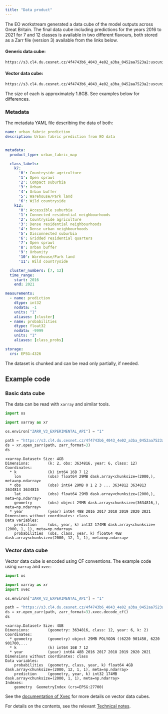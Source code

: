 ```yaml
---
title: "Data product"
---
```


The EO workstream generated a data cube of the model outputs across Great Britain. The final data cube including predictions for the years 2016 to 2021 for 7 and 12 classes is available in two different flavours, both stored as a Zarr file (version 3) available from the links below.

#### Generic data cube:

```sh
https://s3.cl4.du.cesnet.cz/4f4743b6_4043_4e02_a3ba_0452aa7523a2:uscuni-public/eurofab/eurofab_predictions_datacube.zarr
```

#### Vector data cube:

```sh
https://s3.cl4.du.cesnet.cz/4f4743b6_4043_4e02_a3ba_0452aa7523a2:uscuni-public/eurofab/eurofab_predictions_vector_datacube.zarr
```

The size of each is approximately 1.8GB. See examples below for differences.

### Metadata

The metadata YAML file describing the data of both:

```yaml
name: urban_fabric_prediction
description: Urban fabric prediction from EO data


metadata:
  product_type: urban_fabric_map

  class_labels:
    k7:
      '0': Countryside agriculture
      '1': Open sprawl
      '2': Compact suburbia
      '3': Urban
      '4': Urban buffer
      '5': Warehouse/Park land
      '6': Wild countryside
    k12:
      '0': Accessible suburbia
      '1': Connected residential neighbourhoods
      '2': Countryside agriculture
      '3': Dense residential neighbourhoods
      '4': Dense urban neighbourhoods
      '5': Disconnected suburbia
      '6': Gridded residential quarters
      '7': Open sprawl
      '8': Urban buffer
      '9': Urbanity
      '10': Warehouse/Park land
      '11': Wild countryside

  cluster_numbers: [7, 12]
  time_range:
    start: 2016
    end: 2021

measurements:
  - name: prediction
    dtype: int32
    nodata: -1
    units: "1"
    aliases: [cluster]
  - name: probabilities
    dtype: float32
    nodata: -9999
    units: "1"
    aliases: [class_probs]

storage:
  crs: EPSG:4326
```

The dataset is chunked and can be read only partially, if needed.

## Example code

### Basic data cube

The data can be read with `xarray` and similar tools.

```py
import os

import xarray as xr

os.environ["ZARR_V3_EXPERIMENTAL_API"] = "1"

path = "https://s3.cl4.du.cesnet.cz/4f4743b6_4043_4e02_a3ba_0452aa7523a2:uscuni-public/eurofab/eurofab_predictions_datacube.zarr"
ds = xr.open_zarr(path, zarr_format=3)
ds
```

```
<xarray.Dataset> Size: 4GB
Dimensions:        (k: 2, obs: 3634816, year: 6, class: 12)
Coordinates:
  * k              (k) int64 16B 7 12
    lon            (obs) float64 29MB dask.array<chunksize=(2000,), meta=np.ndarray>
  * obs            (obs) int64 29MB 0 1 2 3 ... 3634812 3634813 3634814 3634815
    lat            (obs) float64 29MB dask.array<chunksize=(2000,), meta=np.ndarray>
    geometry       (obs) object 29MB dask.array<chunksize=(3634816,), meta=np.ndarray>
  * year           (year) int64 48B 2016 2017 2018 2019 2020 2021
Dimensions without coordinates: class
Data variables:
    prediction     (obs, year, k) int32 174MB dask.array<chunksize=(2000, 1, 1), meta=np.ndarray>
    probabilities  (obs, class, year, k) float64 4GB dask.array<chunksize=(2000, 12, 1, 1), meta=np.ndarray>
```

### Vector data cube

Vector data cube is encoded using CF conventions. The example code using `xarray` and `xvec`:

```py
import os

import xarray as xr
import xvec

os.environ["ZARR_V3_EXPERIMENTAL_API"] = "1"

path = "https://s3.cl4.du.cesnet.cz/4f4743b6_4043_4e02_a3ba_0452aa7523a2:uscuni-public/eurofab/eurofab_predictions_vector_datacube.zarr"
ds = xr.open_zarr(path, zarr_format=3).xvec.decode_cf()
ds
```

```
<xarray.Dataset> Size: 4GB
Dimensions:        (geometry: 3634816, class: 12, year: 6, k: 2)
Coordinates:
  * geometry       (geometry) object 29MB POLYGON ((6220 901450, 6220 901700,...
  * k              (k) int64 16B 7 12
  * year           (year) int64 48B 2016 2017 2018 2019 2020 2021
Dimensions without coordinates: class
Data variables:
    probabilities  (geometry, class, year, k) float64 4GB dask.array<chunksize=(2000, 12, 1, 1), meta=np.ndarray>
    prediction     (geometry, year, k) int32 174MB dask.array<chunksize=(2000, 1, 1), meta=np.ndarray>
Indexes:
    geometry  GeometryIndex (crs=EPSG:27700)
```

See the [documentation of Xvec](https://xvec.readthedocs.io/en/stable/index.html) for more details on vector data cubes.

For details on the contents, see the relevant [Technical notes](https://eurofab-project.github.io/technical-notes/).